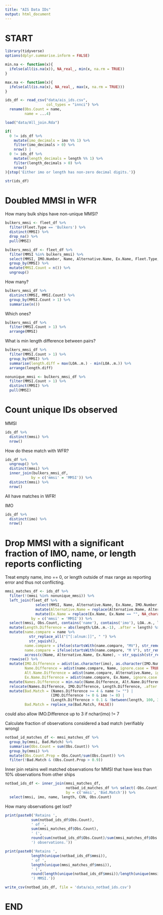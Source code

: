 ```yaml
---
title: "AIS Data IDs"
output: html_document
---
```


# START
```r
library(tidyverse)
options(dplyr.summarise.inform = FALSE)
```

```r
min.na <- function(x){
  ifelse(all(is.na(x)), NA_real_, min(x, na.rm = TRUE))
}

max.na <- function(x){
  ifelse(all(is.na(x), NA_real_, max(x, na.rm = TRUE)))
}
```


```r
ids_df <- read_csv("data/ais_ids.csv",
                   col_types = "innci") %>% 
  rename(Obs.Count = name,
         name = ...4)

load("data/All_join.Rda")
```
```r
if(
  0 != ids_df %>% 
    mutate(imo_decimals = imo %% 1) %>% 
    filter(imo_decimals > 0) %>% 
    nrow() |
  0 != ids_df %>% 
    mutate(length_decimals = length %% 1) %>% 
    filter(length_decimals > 0) %>% 
    nrow()
){stop('Either imo or length has non-zero decimal digits.')}

```

```r
str(ids_df)
```
# Doubled MMSI in WFR
How many bulk ships have non-unique MMSI?
```r
bulkers_mmsi <- fleet_df %>% 
  filter(Fleet.Type == 'Bulkers') %>% 
  distinct(MMSI) %>% 
  drop_na() %>% 
  pull(MMSI)

bulkers_mmsi_df <- fleet_df %>% 
  filter(MMSI %in% bulkers_mmsi) %>%  
  select(MMSI, IMO.Number, Name, Alternative.Name, Ex.Name, Fleet.Type, Dwt, LOA..m.) %>% 
  group_by(MMSI) %>% 
  mutate(MMSI.Count = n()) %>% 
  ungroup()
```

How many?
```r
bulkers_mmsi_df %>% 
  distinct(MMSI, MMSI.Count) %>% 
  group_by(MMSI.Count > 1) %>% 
  summarise(n())
```

Which ones?
```r
bulkers_mmsi_df %>% 
  filter(MMSI.Count > 1) %>% 
  arrange(MMSI)
```
What is min length difference between pairs?
```r
bulkers_mmsi_df %>% 
  filter(MMSI.Count > 1) %>% 
  group_by(MMSI) %>% 
  summarise(length.diff = max(LOA..m.) - min(LOA..m.)) %>% 
  arrange(length.diff)
```
```r
nonunique_mmsi <- bulkers_mmsi_df %>% 
  filter(MMSI.Count > 1) %>% 
  distinct(MMSI) %>% 
  pull(MMSI)
```


# Count unique IDs observed
MMSI
```r
ids_df %>% 
  distinct(mmsi) %>% 
  nrow()
```
How do these match with WFR?
```r
ids_df %>% 
  ungroup() %>% 
  distinct(mmsi) %>% 
  inner_join(bulkers_mmsi_df,
            by = c('mmsi' = 'MMSI')) %>% 
  distinct(mmsi) %>% 
  nrow()
```
All have matches in WFR!

IMO
```r
ids_df %>% 
  distinct(imo) %>% 
  nrow()
```
# Drop MMSI with a significant fraction of IMO, name, or length reports conflicting
Treat empty name, imo == 0, or length outside of max range as reporting error and thus not conflicting.
```r
mmsi_matches_df <- ids_df %>%
  filter(!(mmsi %in% nonunique_mmsi)) %>% 
  left_join(fleet_df %>% 
              select(MMSI, Name, Alternative.Name, Ex.Name, IMO.Number, LOA..m., Built.Year, CVN) %>% 
              mutate(Alternative.Name = replace(Alternative.Name, Alternative.Name == "", NA_character_)) %>% 
              mutate(Ex.Name = replace(Ex.Name, Ex.Name == "", NA_character_)),
            by = c('mmsi' = 'MMSI')) %>% 
  select(mmsi, Obs.Count, contains('name'), contains('imo'), LOA..m., length, CVN) %>% 
  mutate(Length.Difference = abs(length/LOA..m.-1), .after = length) %>% 
  mutate(name.compare = name %>% 
           str_replace_all("[^[:alnum:]]", " ") %>% 
           str_squish(),
         name.compare = ifelse(startsWith(name.compare, "MV"), str_remove(name.compare, "MV"), name.compare),
         name.compare = ifelse(startsWith(name.compare, "M V"), str_remove(name.compare, "M V"), name.compare),
         across(c(Name, Alternative.Name, Ex.Name), ~ str_squish(str_replace_all(.x, "[^[:alnum:]]", " ")))) %>% 
  rowwise() %>% 
  mutate(IMO.Difference = adist(as.character(imo), as.character(IMO.Number)),
         Name.Difference = adist(name.compare, Name, ignore.case = TRUE),
         Alt.Name.Difference = adist(name.compare, Alternative.Name, ignore.case = TRUE),
         Ex.Name.Difference = adist(name.compare, Ex.Name, ignore.case = TRUE)) %>% 
  mutate(Names.Difference = min.na(c(Name.Difference, Alt.Name.Difference, Ex.Name.Difference))) %>% 
  relocate(Names.Difference, IMO.Difference, Length.Difference, .after = mmsi) %>% 
  mutate(Bad.Match = (Names.Difference >= 4 & name != "") |
                     (IMO.Difference != 0 & imo != 0) |
                     (Length.Difference > 0.1 & !between(length, 100, 370)),
         Bad.Match = replace_na(Bad.Match, FALSE))
```
could also allow IMO.Difference up to 3 if nchar(imo) != 7

Calculate fraction of observations considered a bad match (verifiably wrong)
```r
notbad_id_matches_df <- mmsi_matches_df %>% 
  group_by(mmsi, Bad.Match) %>% 
  summarise(Obs.Count = sum(Obs.Count)) %>% 
  group_by(mmsi) %>% 
  mutate(Obs.Count.Prop = Obs.Count/sum(Obs.Count)) %>% 
  filter(!Bad.Match & (Obs.Count.Prop > 0.9))
```

Inner join retains well matched observations for MMSI that have less than 10% observations from other ships
```r
notbad_ids_df <- inner_join(mmsi_matches_df,
                            notbad_id_matches_df %>% select(-Obs.Count),
                            by = c('mmsi', 'Bad.Match')) %>% 
  select(mmsi, imo, name, length, CVN, Obs.Count)
```

How many observations get lost?
```r
print(paste0('Retains ',
            sum(notbad_ids_df$Obs.Count),
            ' of ',
            sum(mmsi_matches_df$Obs.Count),
            ' (',
            round(sum(notbad_ids_df$Obs.Count)/sum(mmsi_matches_df$Obs.Count), 3),
            ') observations.'))
```
```r
print(paste0('Retains ',
            length(unique(notbad_ids_df$mmsi)),
            ' of ',
            length(unique(mmsi_matches_df$mmsi)),
            ' (',
            round(length(unique(notbad_ids_df$mmsi))/length(unique(mmsi_matches_df$mmsi)), 3),
            ') MMSI.'))
```
```r
write_csv(notbad_ids_df, file = 'data/ais_notbad_ids.csv')
```

# END